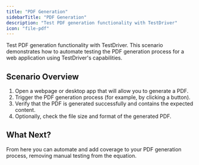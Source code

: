 ```yaml
---
title: "PDF Generation"
sidebarTitle: "PDF Generation"
description: "Test PDF generation functionality with TestDriver"
icon: "file-pdf"
---
```



Test PDF generation functionality with TestDriver. This scenario demonstrates how to automate testing the PDF generation process for a web application using TestDriver's capabilities.

<TestPrereqs />

## Scenario Overview
1. Open a webpage or desktop app that will allow you to generate a PDF.
2. Trigger the PDF generation process (for example, by clicking a button).
3. Verify that the PDF is generated successfully and contains the expected content.
4. Optionally, check the file size and format of the generated PDF.

## What Next?
From here you can automate and add coverage to your PDF generation process, removing manual testing from the equation.